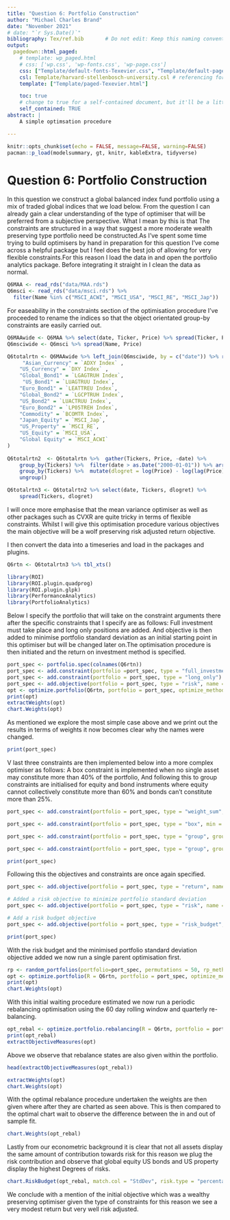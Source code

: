 ```yaml
---
title: "Question 6: Portfolio Construction"
author: "Michael Charles Brand"
date: "November 2021"
# date: "`r Sys.Date()`"
bibliography: Tex/ref.bib       # Do not edit: Keep this naming convention and location.
output:
  pagedown::html_paged:
    # template: wp_paged.html
    # css: ['wp.css', 'wp-fonts.css', 'wp-page.css']
    css: ["Template/default-fonts-Texevier.css", "Template/default-page-Texevier.css", "Template/default-Texevier.css"]
    csl: Template/harvard-stellenbosch-university.csl # referencing format used.
    template: ["Template/paged-Texevier.html"]

    toc: true
    # change to true for a self-contained document, but it'll be a litte slower for Pandoc to render
    self_contained: TRUE
abstract: |
    A simple optimsation procedure

---
```


```r
knitr::opts_chunk$set(echo = FALSE, message=FALSE, warning=FALSE)
pacman::p_load(modelsummary, gt, knitr, kableExtra, tidyverse)
```

\newpage
# Question 6: Portfolio Construction
In this question we construct a global balanced index fund portfolio using a mix of traded global indices that we load below. From the question I can already gain a clear understanding of the type of optimiser that will be preferred from a subjective perspective. What I mean by this is that The constraints are structured in a way that suggest a more moderate wealth preserving type portfolio need be constructed.As I've spent some time trying to build optimisers by hand in preparation for this question I've come across a helpful package but I feel does the best job of allowing for very flexible constraints.For this reason I load the data in and open the portfolio analytics package. Before integrating it straight in I clean the data as normal.
```r
Q6MAA <- read_rds("data/MAA.rds")
Q6msci <- read_rds("data/msci.rds") %>%
  filter(Name %in% c("MSCI_ACWI", "MSCI_USA", "MSCI_RE", "MSCI_Jap"))
```
For easeability in the constraints section of the optimisation procedure I've proceeded to rename the indices so that the object orientated group-by constraints are easily carried out.
```r
Q6MAAwide <- Q6MAA %>% select(date, Ticker, Price) %>% spread(Ticker, Price)
Q6msciwide <- Q6msci %>% spread(Name, Price) 

Q6totalrtn <- Q6MAAwide %>% left_join(Q6msciwide, by = c("date")) %>% rename(
     "Asian_Currency" = `ADXY Index` ,
    "US_Currency" = `DXY Index` ,
    "Global_Bond1" = `LGAGTRUH Index`,
     "US_Bond1" = `LUAGTRUU Index`,
    "Euro_Bond1" = `LEATTREU Index`,
    "Global_Bond2" = `LGCPTRUH Index`,
    "US_Bond2" = `LUACTRUU Index`,
    "Euro_Bond2" = `LP05TREH Index`,
    "Commodity" = `BCOMTR Index`,
    "Japan_Equity" = `MSCI_Jap`,
    "US_Property" = `MSCI_RE`,
    "US_Equity" = `MSCI_USA`,
    "Global Equity" = `MSCI_ACWI`
)
 
Q6totalrtn2  <- Q6totalrtn %>%  gather(Tickers, Price, -date) %>%
    group_by(Tickers) %>%  filter(date > as.Date("2000-01-01")) %>% arrange(date) %>%  
    group_by(Tickers) %>%  mutate(dlogret = log(Price) - log(lag(Price))) %>% mutate(scaledret = (dlogret -  mean(dlogret, na.rm = T))) %>% filter(date > dplyr::first(date)) %>% 
    ungroup() 

Q6totalrtn3 <- Q6totalrtn2 %>% select(date, Tickers, dlogret) %>% 
    spread(Tickers, dlogret)
```
I will once more emphasise that the mean variance optimiser as well as other packages such as CVXR are quite tricky in terms of flexible constraints. Whilst I will give this optimisation procedure various objectives the main objective will be a wolf preserving risk adjusted return objective.

I then convert the data into a timeseries and load in the packages and plugins.
```r
Q6rtn <- Q6totalrtn3 %>% tbl_xts()

library(ROI)
library(ROI.plugin.quadprog)
library(ROI.plugin.glpk)
library(PerformanceAnalytics)
library(PortfolioAnalytics)
```

Below I specify the portfolio that will take on the constraint arguments there after the specific constraints that I specify are as follows: Full investment must take place and long only positions are added. And objective is then added to minimise portfolio standard deviation as an initial starting point in this optimiser but will be changed later on.The optimisation procedure is then initiated and the return on investment method is specified.
```r

port_spec <- portfolio.spec(colnames(Q6rtn))
port_spec <- add.constraint(portfolio =port_spec, type = "full_investment")
port_spec <- add.constraint(portfolio = port_spec, type = "long_only")
port_spec <- add.objective(portfolio = port_spec, type = "risk", name = "StdDev")
opt <- optimize.portfolio(Q6rtn, portfolio = port_spec, optimize_method = "ROI")
print(opt)
extractWeights(opt)
chart.Weights(opt)
```
As mentioned we explore the most simple case above and we print out the results in terms of weights it now becomes clear why the names were changed.

```r
print(port_spec)
```
V last three constraints are then implemented below into a more complex optimiser as follows: A box constraint is implemented when no single asset may constitute more than 40% of the portfolio, And following this to group constraints are initialised for equity and bond instruments where equity cannot collectively constitute more than 60% and bonds can't constitute more than 25%.


```r
port_spec <- add.constraint(portfolio = port_spec, type = "weight_sum", min_sum = 1, max_sum = 1)

port_spec <- add.constraint(portfolio = port_spec, type = "box", min = 0, max = 0.4)

port_spec <- add.constraint(portfolio = port_spec, type = "group", groups = list(c(3, 4, 6, 7, 9, 10)), group_min = 0, group_max = 0.25)

port_spec <- add.constraint(portfolio = port_spec, type = "group", groups = list(c(5, 8, 12)), group_min = 0, group_max = 0.6)

print(port_spec)
```
Following this the objectives and constraints are once again specified.
```r
port_spec <- add.objective(portfolio = port_spec, type = "return", name = "mean")

# Added a risk objective to minimize portfolio standard deviation
port_spec <- add.objective(portfolio = port_spec, type = "risk", name = "StdDev")

# Add a risk budget objective
port_spec <- add.objective(portfolio = port_spec, type = "risk_budget", name = "StdDev", min_prisk = 0.05, max_prisk = 0.1)

print(port_spec)
```
With the risk budget and the minimised portfolio standard deviation objective added we now run a single parent optimisation first.

```r
rp <- random_portfolios(portfolio=port_spec, permutations = 50, rp_method ='simplex')
opt <- optimize.portfolio(R = Q6rtn, portfolio = port_spec, optimize_method = "random", rp = rp, trace = TRUE)
print(opt)
chart.Weights(opt)
```
With this initial waiting procedure estimated we now run a periodic rebalancing optimisation using the 60 day rolling window and quarterly re-balancing.
```r
opt_rebal <- optimize.portfolio.rebalancing(R = Q6rtn, portfolio = port_spec, optimize_method = "random", rp = rp, trace = TRUE, search_size = 1000, rebalance_on = "quarters", training_period = 60, rolling_window = 60)
print(opt_rebal)
extractObjectiveMeasures(opt)
```
Above we observe that rebalance states are also given within the portfolio.
```r
head(extractObjectiveMeasures(opt_rebal))
```
```r
extractWeights(opt)
chart.Weights(opt)
```
With the optimal rebalance procedure undertaken the weights are then given where after they are charted as seen above. This is then compared to the optimal chart wait to observe the difference between the in and out of sample fit.
```r
chart.Weights(opt_rebal)
```
Lastly from our econometric background it is clear that not all assets display the same amount of contribution towards risk for this reason we plug the risk contribution and observe that global equity US bonds and US property display the highest Degrees of risks. 
```r
chart.RiskBudget(opt_rebal, match.col = "StdDev", risk.type = "percentage")
```
We conclude with a mention of the initial objective which was a wealthy preserving optimiser given the type of constraints for this reason we see a very modest return but very well risk adjusted. 





